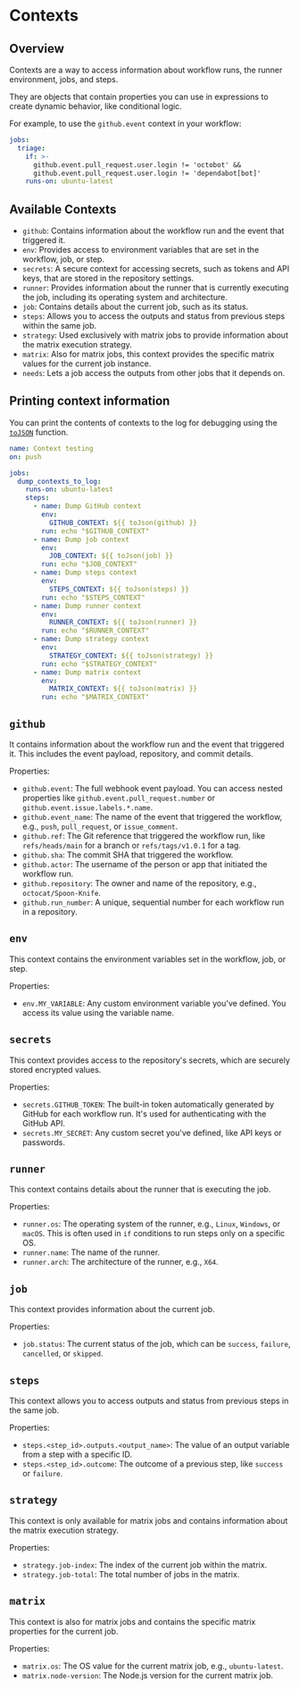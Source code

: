 # Contexts

## Overview

Contexts are a way to access information about workflow runs, the runner environment, jobs, and steps.

They are objects that contain properties you can use in expressions to create dynamic behavior, like conditional logic.

For example, to use the `github.event` context in your workflow:
```yml
jobs:
  triage:
    if: >-
      github.event.pull_request.user.login != 'octobot' &&
      github.event.pull_request.user.login != 'dependabot[bot]'
    runs-on: ubuntu-latest
```


## Available Contexts

- `github`: Contains information about the workflow run and the event that triggered it.
- `env`: Provides access to environment variables that are set in the workflow, job, or step.
- `secrets`: A secure context for accessing secrets, such as tokens and API keys, that are stored in the repository settings.
- `runner`: Provides information about the runner that is currently executing the job, including its operating system and architecture.
- `job`: Contains details about the current job, such as its status.
- `steps`: Allows you to access the outputs and status from previous steps within the same job.
- `strategy`: Used exclusively with matrix jobs to provide information about the matrix execution strategy.
- `matrix`: Also for matrix jobs, this context provides the specific matrix values for the current job instance.
- `needs`: Lets a job access the outputs from other jobs that it depends on.


## Printing context information

You can print the contents of contexts to the log for debugging using the [`toJSON`](https://docs.github.com/en/actions/learn-github-actions/expressions#tojson) function.

```yaml
name: Context testing
on: push

jobs:
  dump_contexts_to_log:
    runs-on: ubuntu-latest
    steps:
      - name: Dump GitHub context
        env:
          GITHUB_CONTEXT: ${{ toJson(github) }}
        run: echo "$GITHUB_CONTEXT"
      - name: Dump job context
        env:
          JOB_CONTEXT: ${{ toJson(job) }}
        run: echo "$JOB_CONTEXT"
      - name: Dump steps context
        env:
          STEPS_CONTEXT: ${{ toJson(steps) }}
        run: echo "$STEPS_CONTEXT"
      - name: Dump runner context
        env:
          RUNNER_CONTEXT: ${{ toJson(runner) }}
        run: echo "$RUNNER_CONTEXT"
      - name: Dump strategy context
        env:
          STRATEGY_CONTEXT: ${{ toJson(strategy) }}
        run: echo "$STRATEGY_CONTEXT"
      - name: Dump matrix context
        env:
          MATRIX_CONTEXT: ${{ toJson(matrix) }}
        run: echo "$MATRIX_CONTEXT"
```


## `github`

It contains information about the workflow run and the event that triggered it. This includes the event payload, repository, and commit details.

Properties:
- `github.event`: The full webhook event payload. You can access nested properties like `github.event.pull_request.number` or `github.event.issue.labels.*.name`.
- `github.event_name`: The name of the event that triggered the workflow, e.g., `push`, `pull_request`, or `issue_comment`.
- `github.ref`: The Git reference that triggered the workflow run, like `refs/heads/main` for a branch or `refs/tags/v1.0.1` for a tag.
- `github.sha`: The commit SHA that triggered the workflow.
- `github.actor`: The username of the person or app that initiated the workflow run.
- `github.repository`: The owner and name of the repository, e.g., `octocat/Spoon-Knife`.
- `github.run_number`: A unique, sequential number for each workflow run in a repository.


## `env`

This context contains the environment variables set in the workflow, job, or step.

Properties:
- `env.MY_VARIABLE`: Any custom environment variable you've defined. You access its value using the variable name.


## `secrets`

This context provides access to the repository's secrets, which are securely stored encrypted values.

Properties:
- `secrets.GITHUB_TOKEN`: The built-in token automatically generated by GitHub for each workflow run. It's used for authenticating with the GitHub API.
- `secrets.MY_SECRET`: Any custom secret you've defined, like API keys or passwords.


## `runner`

This context contains details about the runner that is executing the job.

Properties:
- `runner.os`: The operating system of the runner, e.g., `Linux`, `Windows`, or `macOS`. This is often used in `if` conditions to run steps only on a specific OS.
- `runner.name`: The name of the runner.
- `runner.arch`: The architecture of the runner, e.g., `X64`.


## `job`

This context provides information about the current job.

Properties:
- `job.status`: The current status of the job, which can be `success`, `failure`, `cancelled`, or `skipped`.


## `steps`

This context allows you to access outputs and status from previous steps in the same job.

Properties:
- `steps.<step_id>.outputs.<output_name>`: The value of an output variable from a step with a specific ID.
- `steps.<step_id>.outcome`: The outcome of a previous step, like `success` or `failure`.


## `strategy`

This context is only available for matrix jobs and contains information about the matrix execution strategy.

Properties:
- `strategy.job-index`: The index of the current job within the matrix.
- `strategy.job-total`: The total number of jobs in the matrix.


## `matrix`

This context is also for matrix jobs and contains the specific matrix properties for the current job.

Properties:
- `matrix.os`: The OS value for the current matrix job, e.g., `ubuntu-latest`.
- `matrix.node-version`: The Node.js version for the current matrix job.
